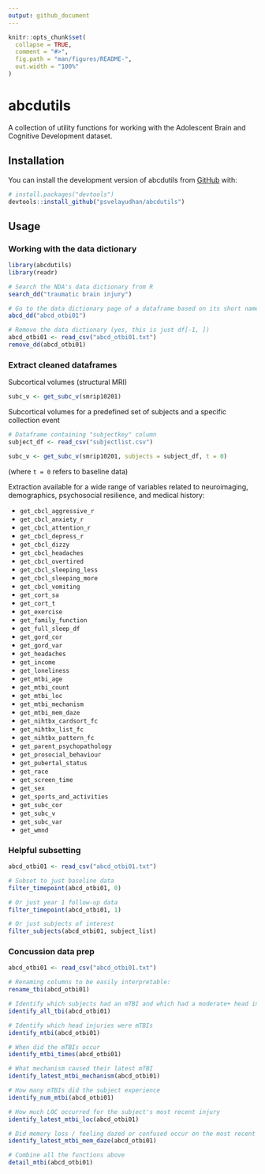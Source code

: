 ```yaml
---
output: github_document
---
```


<!-- README.md is generated from README.Rmd. Please edit that file -->

```r
knitr::opts_chunk$set(
  collapse = TRUE,
  comment = "#>",
  fig.path = "man/figures/README-",
  out.width = "100%"
)
```

# abcdutils

<!-- badges: start -->
<!-- badges: end -->

A collection of utility functions for working with the Adolescent Brain and Cognitive Development dataset.

## Installation

You can install the development version of abcdutils from [GitHub](https://github.com/) with:

``` r
# install.packages("devtools")
devtools::install_github("psvelayudhan/abcdutils")
```

## Usage

### Working with the data dictionary

```r
library(abcdutils)
library(readr)

# Search the NDA's data dictionary from R
search_dd("traumatic brain injury")

# Go to the data dictionary page of a dataframe based on its short name
abcd_dd("abcd_otbi01")

# Remove the data dictionary (yes, this is just df[-1, ])
abcd_otbi01 <- read_csv("abcd_otbi01.txt")
remove_dd(abcd_otbi01)
```

### Extract cleaned dataframes

Subcortical volumes (structural MRI)

```r
subc_v <- get_subc_v(smrip10201)
```

Subcortical volumes for a predefined set of subjects and a specific collection event

```r
# Dataframe containing "subjectkey" column
subject_df <- read_csv("subjectlist.csv")

subc_v <- get_subc_v(smrip10201, subjects = subject_df, t = 0)
```

(where `t = 0` refers to baseline data)

Extraction available for a wide range of variables related to neuroimaging, demographics, psychosocial resilience, and medical history:

- `get_cbcl_aggressive_r`
- `get_cbcl_anxiety_r`
- `get_cbcl_attention_r`
- `get_cbcl_depress_r`
- `get_cbcl_dizzy`
- `get_cbcl_headaches`
- `get_cbcl_overtired`
- `get_cbcl_sleeping_less`
- `get_cbcl_sleeping_more`
- `get_cbcl_vomiting`
- `get_cort_sa`
- `get_cort_t`
- `get_exercise`
- `get_family_function`
- `get_full_sleep_df`
- `get_gord_cor`
- `get_gord_var`
- `get_headaches`
- `get_income`
- `get_loneliness`
- `get_mtbi_age`
- `get_mtbi_count`
- `get_mtbi_loc`
- `get_mtbi_mechanism`
- `get_mtbi_mem_daze`
- `get_nihtbx_cardsort_fc`
- `get_nihtbx_list_fc`
- `get_nihtbx_pattern_fc`
- `get_parent_psychopathology`
- `get_prosocial_behaviour`
- `get_pubertal_status`
- `get_race`
- `get_screen_time`
- `get_sex`
- `get_sports_and_activities`
- `get_subc_cor`
- `get_subc_v`
- `get_subc_var`
- `get_wmnd`


### Helpful subsetting

```r
abcd_otbi01 <- read_csv("abcd_otbi01.txt")

# Subset to just baseline data
filter_timepoint(abcd_otbi01, 0)

# Or just year 1 follow-up data
filter_timepoint(abcd_otbi01, 1)

# Or just subjects of interest
filter_subjects(abcd_otbi01, subject_list)
```


### Concussion data prep

```r
abcd_otbi01 <- read_csv("abcd_otbi01.txt")

# Renaming columns to be easily interpretable:
rename_tbi(abcd_otbi01)

# Identify which subjects had an mTBI and which had a moderate+ head injury:
identify_all_tbi(abcd_otbi01)

# Identify which head injuries were mTBIs
identify_mtbi(abcd_otbi01)

# When did the mTBIs occur
identify_mtbi_times(abcd_otbi01)

# What mechanism caused their latest mTBI
identify_latest_mtbi_mechanism(abcd_otbi01)

# How many mTBIs did the subject experience
identify_num_mtbi(abcd_otbi01)

# How much LOC occurred for the subject's most recent injury
identify_latest_mtbi_loc(abcd_otbi01)

# Did memory loss / feeling dazed or confused occur on the most recent injury
identify_latest_mtbi_mem_daze(abcd_otbi01)

# Combine all the functions above
detail_mtbi(abcd_otbi01)
```


